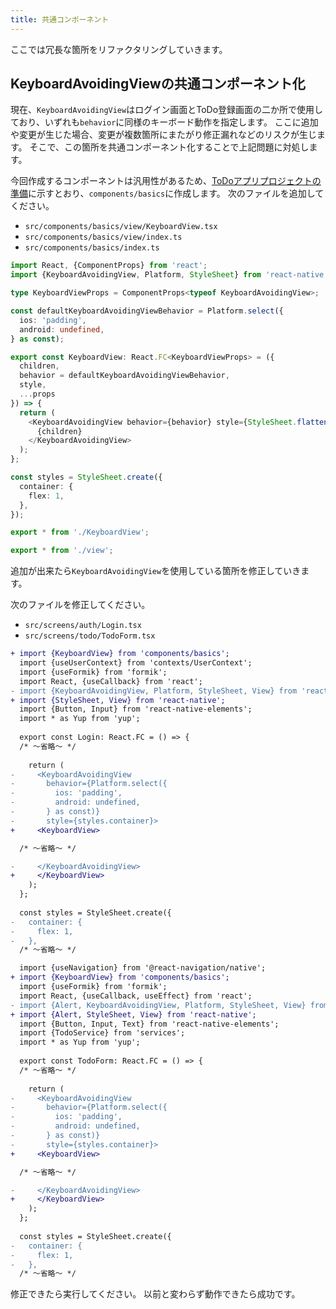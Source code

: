 ```yaml
---
title: 共通コンポーネント
---
```


ここでは冗長な箇所をリファクタリングしていきます。

## KeyboardAvoidingViewの共通コンポーネント化

現在、`KeyboardAvoidingView`はログイン画面とToDo登録画面の二か所で使用しており、いずれも`behavior`に同様のキーボード動作を指定します。
ここに追加や変更が生じた場合、変更が複数箇所にまたがり修正漏れなどのリスクが生じます。
そこで、この箇所を共通コンポーネント化することで上記問題に対処します。

今回作成するコンポーネントは汎用性があるため、[ToDoアプリプロジェクトの準備](../app-project-desc.md)に示すとおり、`components/basics`に作成します。
次のファイルを追加してください。

- `src/components/basics/view/KeyboardView.tsx`
- `src/components/basics/view/index.ts`
- `src/components/basics/index.ts`

```typescript jsx title="src/components/basics/view/KeyboardView.tsx"
import React, {ComponentProps} from 'react';
import {KeyboardAvoidingView, Platform, StyleSheet} from 'react-native';

type KeyboardViewProps = ComponentProps<typeof KeyboardAvoidingView>;

const defaultKeyboardAvoidingViewBehavior = Platform.select({
  ios: 'padding',
  android: undefined,
} as const);

export const KeyboardView: React.FC<KeyboardViewProps> = ({
  children,
  behavior = defaultKeyboardAvoidingViewBehavior,
  style,
  ...props
}) => {
  return (
    <KeyboardAvoidingView behavior={behavior} style={StyleSheet.flatten([styles.container, style])} {...props}>
      {children}
    </KeyboardAvoidingView>
  );
};

const styles = StyleSheet.create({
  container: {
    flex: 1,
  },
});
```

```typescript jsx title="src/components/basics/view/index.ts"
export * from './KeyboardView';
```

```typescript jsx title="src/components/basics/index.ts"
export * from './view';
```

追加が出来たら`KeyboardAvoidingView`を使用している箇所を修正していきます。

次のファイルを修正してください。

- `src/screens/auth/Login.tsx`
- `src/screens/todo/TodoForm.tsx`

```diff title="src/screens/auth/Login.tsx"
+ import {KeyboardView} from 'components/basics';
  import {useUserContext} from 'contexts/UserContext';
  import {useFormik} from 'formik';
  import React, {useCallback} from 'react';
- import {KeyboardAvoidingView, Platform, StyleSheet, View} from 'react-native';
+ import {StyleSheet, View} from 'react-native';
  import {Button, Input} from 'react-native-elements';
  import * as Yup from 'yup';
  
  export const Login: React.FC = () => {
  /* ～省略～ */
  
    return (
-     <KeyboardAvoidingView
-       behavior={Platform.select({
-         ios: 'padding',
-         android: undefined,
-       } as const)}
-       style={styles.container}>
+     <KeyboardView>

  /* ～省略～ */

-     </KeyboardAvoidingView>
+     </KeyboardView>
    );
  };
  
  const styles = StyleSheet.create({
-   container: {
-     flex: 1,
-   },
  /* ～省略～ */
```

```diff title="src/screens/todo/TodoForm.tsx"
  import {useNavigation} from '@react-navigation/native';
+ import {KeyboardView} from 'components/basics';
  import {useFormik} from 'formik';
  import React, {useCallback, useEffect} from 'react';
- import {Alert, KeyboardAvoidingView, Platform, StyleSheet, View} from 'react-native';
+ import {Alert, StyleSheet, View} from 'react-native';
  import {Button, Input, Text} from 'react-native-elements';
  import {TodoService} from 'services';
  import * as Yup from 'yup';
  
  export const TodoForm: React.FC = () => {
  /* ～省略～ */
  
    return (
-     <KeyboardAvoidingView
-       behavior={Platform.select({
-         ios: 'padding',
-         android: undefined,
-       } as const)}
-       style={styles.container}>
+     <KeyboardView>

  /* ～省略～ */

-     </KeyboardAvoidingView>
+     </KeyboardView>
    );
  };
  
  const styles = StyleSheet.create({
-   container: {
-     flex: 1,
-   },
  /* ～省略～ */
```

修正できたら実行してください。
以前と変わらず動作できたら成功です。
